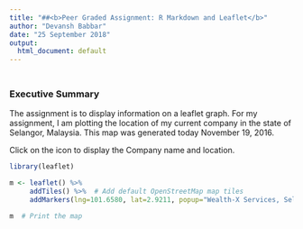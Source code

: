 ---
title: "##<b>Peer Graded Assignment: R Markdown and Leaflet</b>"
author: "Devansh Babbar"
date: "25 September 2018"
output:
  html_document: default
---

### <br><b> Executive Summary</b></br>
The assignment is to display information on a leaflet graph. For my assignment, I am plotting the location of my current company in the state of Selangor, Malaysia. This map was generated today November 19, 2016. 

Click on the icon to display the Company name and location.


```{r, echo = TRUE}

library(leaflet)

m <- leaflet() %>%
     addTiles() %>%  # Add default OpenStreetMap map tiles
     addMarkers(lng=101.6580, lat=2.9211, popup="Wealth-X Services, Selangor, Malaysia")

m  # Print the map
```